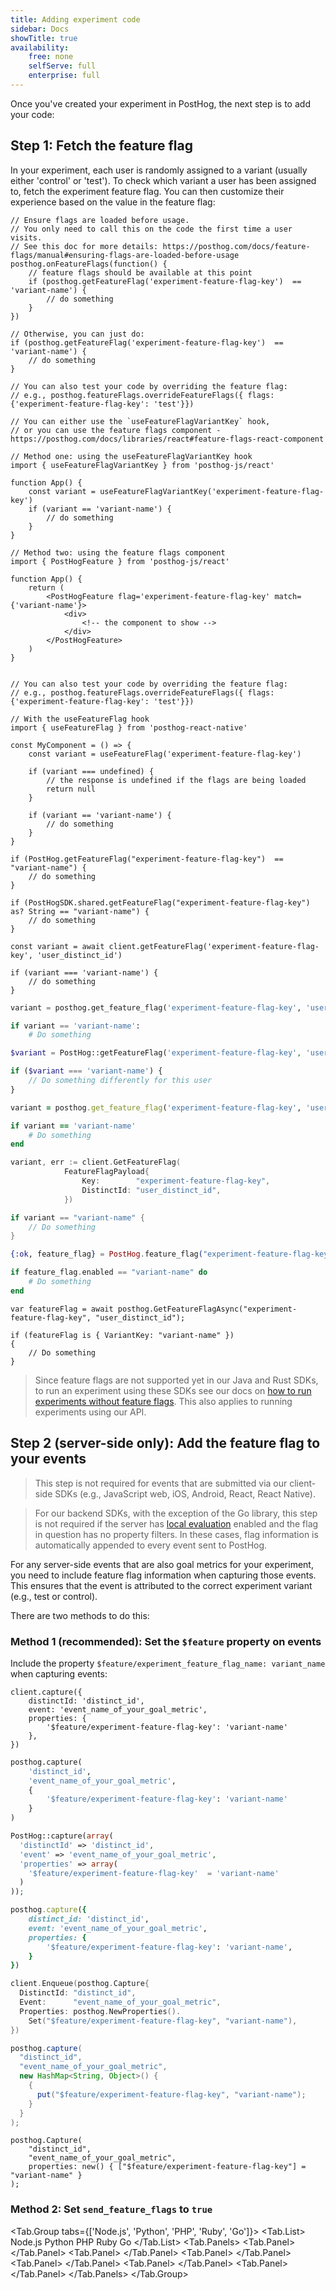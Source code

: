 ```yaml
---
title: Adding experiment code
sidebar: Docs
showTitle: true
availability:
    free: none
    selfServe: full
    enterprise: full
---
```


Once you've created your experiment in PostHog, the next step is to add your code:

## Step 1: Fetch the feature flag

In your experiment, each user is randomly assigned to a variant (usually either 'control' or 'test'). To check which variant a user has been assigned to, fetch the experiment feature flag. You can then customize their experience based on the value in the feature flag:

<MultiLanguage>

```js-web
// Ensure flags are loaded before usage.
// You only need to call this on the code the first time a user visits.
// See this doc for more details: https://posthog.com/docs/feature-flags/manual#ensuring-flags-are-loaded-before-usage
posthog.onFeatureFlags(function() {
    // feature flags should be available at this point
    if (posthog.getFeatureFlag('experiment-feature-flag-key')  == 'variant-name') {
        // do something
    }
})

// Otherwise, you can just do:
if (posthog.getFeatureFlag('experiment-feature-flag-key')  == 'variant-name') {
    // do something
}

// You can also test your code by overriding the feature flag:
// e.g., posthog.featureFlags.overrideFeatureFlags({ flags: {'experiment-feature-flag-key': 'test'}})
```

```react
// You can either use the `useFeatureFlagVariantKey` hook,
// or you can use the feature flags component - https://posthog.com/docs/libraries/react#feature-flags-react-component

// Method one: using the useFeatureFlagVariantKey hook
import { useFeatureFlagVariantKey } from 'posthog-js/react'

function App() {
    const variant = useFeatureFlagVariantKey('experiment-feature-flag-key')
    if (variant == 'variant-name') {
        // do something
    }
}

// Method two: using the feature flags component
import { PostHogFeature } from 'posthog-js/react'

function App() {
    return (
        <PostHogFeature flag='experiment-feature-flag-key' match={'variant-name'}>
            <div>
                <!-- the component to show -->
            </div>
        </PostHogFeature>
    )
}


// You can also test your code by overriding the feature flag:
// e.g., posthog.featureFlags.overrideFeatureFlags({ flags: {'experiment-feature-flag-key': 'test'}})
```

```react-native
// With the useFeatureFlag hook
import { useFeatureFlag } from 'posthog-react-native'

const MyComponent = () => {
    const variant = useFeatureFlag('experiment-feature-flag-key')

    if (variant === undefined) {
        // the response is undefined if the flags are being loaded
        return null
    }

    if (variant == 'variant-name') {
        // do something
    }
}           
```

```android_kotlin
if (PostHog.getFeatureFlag("experiment-feature-flag-key")  == "variant-name") {
    // do something
}
```

```ios_swift
if (PostHogSDK.shared.getFeatureFlag("experiment-feature-flag-key") as? String == "variant-name") {
    // do something
}
```

```node
const variant = await client.getFeatureFlag('experiment-feature-flag-key', 'user_distinct_id')

if (variant === 'variant-name') {
    // do something
}
```

```python
variant = posthog.get_feature_flag('experiment-feature-flag-key', 'user_distinct_id')

if variant == 'variant-name':
    # Do something
```

```php
$variant = PostHog::getFeatureFlag('experiment-feature-flag-key', 'user_distinct_id')

if ($variant === 'variant-name') {
    // Do something differently for this user
}
```

```ruby
variant = posthog.get_feature_flag('experiment-feature-flag-key', 'user_distinct_id')

if variant == 'variant-name'
    # Do something 
end
```

```go
variant, err := client.GetFeatureFlag(
            FeatureFlagPayload{
                Key:        "experiment-feature-flag-key",
                DistinctId: "user_distinct_id",
            })

if variant == "variant-name" {
    // Do something
}
```

```elixir
{:ok, feature_flag} = PostHog.feature_flag("experiment-feature-flag-key", "user_distinct_id")

if feature_flag.enabled == "variant-name" do
    # Do something
end
```

```dotnet
var featureFlag = await posthog.GetFeatureFlagAsync("experiment-feature-flag-key", "user_distinct_id");

if (featureFlag is { VariantKey: "variant-name" })
{
    // Do something
}
```
</MultiLanguage>

> Since feature flags are not supported yet in our Java and Rust SDKs, to run an experiment using these SDKs see our docs on [how to run experiments without feature flags](/docs/experiments/running-experiments-without-feature-flags). This also applies to running experiments using our API.

## Step 2 (server-side only): Add the feature flag to your events 

> This step is not required for events that are submitted via our client-side SDKs (e.g., JavaScript web, iOS, Android, React, React Native).

> For our backend SDKs, with the exception of the Go library, this step is not required if the server has [local evaluation](/docs/feature-flags/local-evaluation) enabled and the flag in question has no property filters. In these cases, flag information is automatically appended to every event sent to PostHog.

For any server-side events that are also goal metrics for your experiment, you need to include feature flag information when capturing those events. This ensures that the event is attributed to the correct experiment variant (e.g., test or control).

There are two methods to do this:

### Method 1 (recommended): Set the `$feature` property on events 

Include the property `$feature/experiment_feature_flag_name: variant_name` when capturing events:

<MultiLanguage>

```node
client.capture({
    distinctId: 'distinct_id',
    event: 'event_name_of_your_goal_metric',
    properties: {
        '$feature/experiment-feature-flag-key': 'variant-name'
    },
})
```

```python
posthog.capture(
    'distinct_id',
    'event_name_of_your_goal_metric',
    {
        '$feature/experiment-feature-flag-key': 'variant-name'
    }
)
```

```php
PostHog::capture(array(
  'distinctId' => 'distinct_id',
  'event' => 'event_name_of_your_goal_metric',
  'properties' => array(
    '$feature/experiment-feature-flag-key'  = 'variant-name'
  )
));
```

```ruby
posthog.capture({
    distinct_id: 'distinct_id',
    event: 'event_name_of_your_goal_metric',
    properties: {
        '$feature/experiment-feature-flag-key': 'variant-name',
    }
})
```

```go
client.Enqueue(posthog.Capture{
  DistinctId: "distinct_id",
  Event:      "event_name_of_your_goal_metric",
  Properties: posthog.NewProperties().
    Set("$feature/experiment-feature-flag-key", "variant-name"),
})
```

```java
posthog.capture(
  "distinct_id",
  "event_name_of_your_goal_metric",
  new HashMap<String, Object>() {
    {
      put("$feature/experiment-feature-flag-key", "variant-name");
    }
  }
);
```

```dotnet
posthog.Capture(
    "distinct_id",
    "event_name_of_your_goal_metric",
    properties: new() { ["$feature/experiment-feature-flag-key"] = "variant-name" }
);
```
</MultiLanguage>


### Method 2: Set `send_feature_flags` to `true`

<Tab.Group tabs={['Node.js', 'Python', 'PHP', 'Ruby', 'Go']}>
    <Tab.List>
        <Tab>Node.js</Tab>
        <Tab>Python</Tab>
        <Tab>PHP</Tab>
        <Tab>Ruby</Tab>
        <Tab>Go</Tab>
    </Tab.List>
    <Tab.Panels>
        <Tab.Panel>
            <NodeMethod2 />
        </Tab.Panel>
        <Tab.Panel>
            <PythonMethod2 />
        </Tab.Panel>
        <Tab.Panel>
            <PHPMethod2 />
        </Tab.Panel>
        <Tab.Panel>
            <RubyMethod2 />
        </Tab.Panel>
        <Tab.Panel>
            <GoMethod2 />
        </Tab.Panel>
        <Tab.Panel>
            <DotNetMethod2 />
        </Tab.Panel>
    </Tab.Panels>
</Tab.Group>
